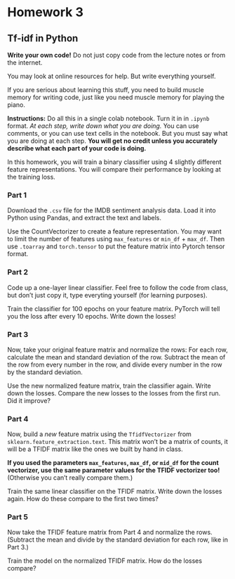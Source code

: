# Homework 3

## Tf-idf in Python

**Write your own code!** Do not just copy code from the lecture notes or from the internet. 

You may look at online resources for help. But write everything yourself.

If you are serious about learning this stuff, you need to build muscle memory for writing code, just like you need muscle memory for playing the piano.

**Instructions:** Do all this in a single colab notebook. Turn it in in `.ipynb` format. *At each step, write down what you are doing.* You can use comments, or you can use text cells in the notebook. But you must say what you are doing at each step. **You will get no credit unless you accurately describe what each part of your code is doing.**

In this homework, you will train a binary classifier using 4 slightly different feature representations. You will compare their performance by looking at the training loss.

### Part 1

Download the `.csv` file for the IMDB sentiment analysis data. Load it into Python using Pandas, and extract the text and labels.

Use the CountVectorizer to create a feature representation. You may want to limit the number of features using `max_features` or `min_df` + `max_df`. Then use `.toarray` and `torch.tensor` to put the feature matrix into Pytorch tensor format.

### Part 2

Code up a one-layer linear classifier. Feel free to follow the code from class, but don't just copy it, type everyting yourself (for learning purposes).

Train the classifier for 100 epochs on your feature matrix. PyTorch will tell you the loss after every 10 epochs. Write down the losses!

### Part 3

Now, take your original feature matrix and normalize the rows: For each row, calculate the mean and standard deviation of the row. Subtract the mean of the row from every number in the row, and divide every number in the row by the standard deviation.

Use the new normalized feature matrix, train the classifier again. Write down the losses. Compare the new losses to the losses from the first run. Did it improve?


### Part 4

Now, build a *new* feature matrix using the `TfidfVectorizer` from `sklearn.feature_extraction.text`. This matrix won't be a matrix of counts, it will be a TFIDF matrix like the ones we built by hand in class.

**If you used the parameters `max_features`, `max_df`, or `mid_df` for the count vectorizer, use the same parameter values for the TFIDF vectorizer too!** (Otherwise you can't really compare them.)

Train the same linear classifier on the TFIDF matrix. Write down the losses again. How do these compare to the first two times?

### Part 5

Now take the TFIDF feature matrix from Part 4 and normalize the rows. (Subtract the mean and divide by the standard deviation for each row, like in Part 3.)

Train the model on the normalized TFIDF matrix. How do the losses compare?


